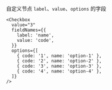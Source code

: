 自定义节点 `label`、`value`、`options` 的字段

```tsx
<Checkbox
  value="3"
  fieldNames={{
    label: 'name',
    value: 'code',
  }}
  options={[
    { code: '1', name: 'option-1' },
    { code: '2', name: 'option-2' },
    { code: '3', name: 'option-3' },
    { code: '4', name: 'option-4' },
  ]}
/>
```
